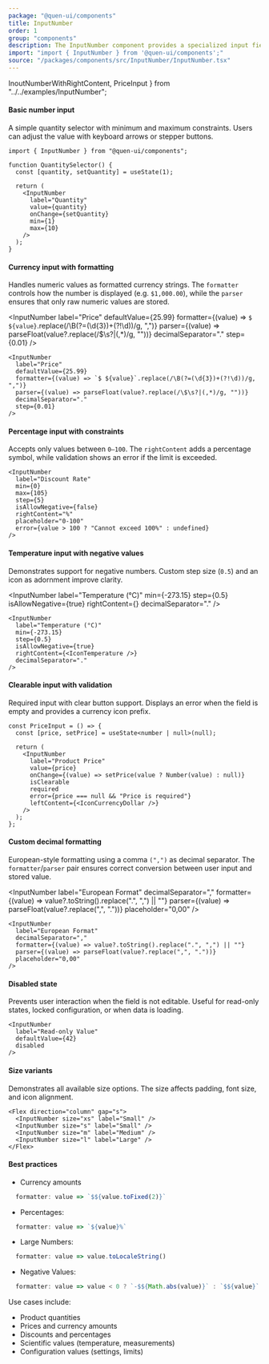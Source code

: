 ```yaml
---
package: "@quen-ui/components"
title: InputNumber
order: 1
group: "components"
description: The InputNumber component provides a specialized input field for numeric values with advanced features like value formatting, step controls, input adornments, and comprehensive validation. Ideal for currency inputs, quantity selectors, and any numeric data entry scenarios.
import: "import { InputNumber } from '@quen-ui/components';"
source: "/packages/components/src/InputNumber/InputNumber.tsx"
---
```


  InoutNumberWithRightContent,
  PriceInput
} from "../../examples/InputNumber";

#### Basic number input

A simple quantity selector with minimum and maximum constraints. Users can adjust the value with keyboard arrows or stepper buttons.

<InputNumber label="Quantity" min={1} max={10} defaultValue={1} />

```tsx
import { InputNumber } from "@quen-ui/components";

function QuantitySelector() {
  const [quantity, setQuantity] = useState(1);

  return (
    <InputNumber
      label="Quantity"
      value={quantity}
      onChange={setQuantity}
      min={1}
      max={10}
    />
  );
}
```

#### Currency input with formatting

Handles numeric values as formatted currency strings.
The `formatter` controls how the number is displayed (e.g. `$1,000.00`), while the `parser` ensures that only raw numeric values are stored.

<InputNumber
  label="Price"
  defaultValue={25.99}
  formatter={(value) => `$ ${value}`.replace(/\B(?=(\d{3})+(?!\d))/g, ",")}
  parser={(value) => parseFloat(value?.replace(/\$\s?|(,*)/g, ""))}
  decimalSeparator="."
  step={0.01}
/>

```tsx
<InputNumber
  label="Price"
  defaultValue={25.99}
  formatter={(value) => `$ ${value}`.replace(/\B(?=(\d{3})+(?!\d))/g, ",")}
  parser={(value) => parseFloat(value?.replace(/\$\s?|(,*)/g, ""))}
  decimalSeparator="."
  step={0.01}
/>
```

#### Percentage input with constraints

Accepts only values between `0–100`. The `rightContent` adds a percentage symbol, while validation shows an error if the limit is exceeded.

<InoutNumberWithRightContent />

```tsx
<InputNumber
  label="Discount Rate"
  min={0}
  max={105}
  step={5}
  isAllowNegative={false}
  rightContent="%"
  placeholder="0-100"
  error={value > 100 ? "Cannot exceed 100%" : undefined}
/>
```

#### Temperature input with negative values

Demonstrates support for negative numbers. Custom step size (`0.5`) and an icon as adornment improve clarity.

<InputNumber
  label="Temperature (°C)"
  min={-273.15}
  step={0.5}
  isAllowNegative={true}
  rightContent={<IconTemperature />}
  decimalSeparator="."
/>

```tsx
<InputNumber
  label="Temperature (°C)"
  min={-273.15}
  step={0.5}
  isAllowNegative={true}
  rightContent={<IconTemperature />}
  decimalSeparator="."
/>
```

#### Clearable input with validation

Required input with clear button support. Displays an error when the field is empty and provides a currency icon prefix.

<PriceInput />

```tsx
const PriceInput = () => {
  const [price, setPrice] = useState<number | null>(null);

  return (
    <InputNumber
      label="Product Price"
      value={price}
      onChange={(value) => setPrice(value ? Number(value) : null)}
      isClearable
      required
      error={price === null && "Price is required"}
      leftContent={<IconCurrencyDollar />}
    />
  );
};
```

#### Custom decimal formatting

European-style formatting using a comma `(",")` as decimal separator. The `formatter`/`parser` pair ensures correct conversion between user input and stored value.

<InputNumber
  label="European Format"
  decimalSeparator=","
  formatter={(value) => value?.toString().replace(".", ",") || ""}
  parser={(value) => parseFloat(value?.replace(",", "."))}
  placeholder="0,00"
/>

```tsx
<InputNumber
  label="European Format"
  decimalSeparator=","
  formatter={(value) => value?.toString().replace(".", ",") || ""}
  parser={(value) => parseFloat(value?.replace(",", "."))}
  placeholder="0,00"
/>
```

#### Disabled state

Prevents user interaction when the field is not editable. Useful for read-only states, locked configuration, or when data is loading.

<InputNumber
  label="Disabled value"
  defaultValue={42}
  disabled
/>

```tsx
<InputNumber
  label="Read-only Value"
  defaultValue={42}
  disabled
/>
```

#### Size variants

Demonstrates all available size options. The size affects padding, font size, and icon alignment.

<Flex direction="column" gap="s">
  <InputNumber size="xs" label="Small" />
  <InputNumber size="s" label="Small" />
  <InputNumber size="m" label="Medium" />
  <InputNumber size="l" label="Large" />
</Flex>

```tsx
<Flex direction="column" gap="s">
  <InputNumber size="xs" label="Small" />
  <InputNumber size="s" label="Small" />
  <InputNumber size="m" label="Medium" />
  <InputNumber size="l" label="Large" />
</Flex>
```

#### Best practices

  - Currency amounts
  ```ts
    formatter: value => `$${value.toFixed(2)}`
  ```
  - Percentages:
  ```ts
    formatter: value => `${value}%`
  ```
  - Large Numbers:
  ```ts
    formatter: value => value.toLocaleString()
  ```
  - Negative Values:
  ```ts
    formatter: value => value < 0 ? `-$${Math.abs(value)}` : `$${value}`
  ```

Use cases include:
  - Product quantities
  - Prices and currency amounts
  - Discounts and percentages
  - Scientific values (temperature, measurements)
  - Configuration values (settings, limits)
